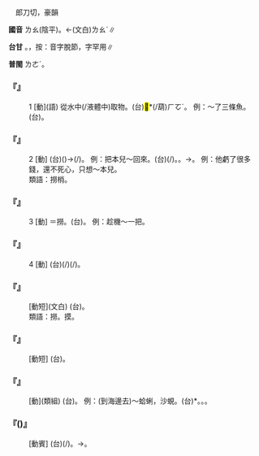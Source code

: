 
=={{ruby|撈|ㄌㄠ}}==

　郎刀切，豪韻

'''國音''' <rt>ㄌㄠ</rt>(陰平)。←(文白)<rt>ㄌㄠˊ</rt>∥

'''台甘''' {{ruby|(文)|ㄌㄜˊ}}{{ruby|、|ㄌㄜ˫}}。{{ruby|(語)|ㄌㄚ˫}}{{ruby|。|ㄌㄧㄜˊ}}，按：音字脫節，字罕用∥

'''普閩''' <rt>ㄌㄜˊ</rt>。

    

==='''『{{ruby|撈|ㄌㄠ}}』'''===
:1  [動](語) 從水中(/液體中)取物。(台)<mark>&#xffca9;</mark>*(/葫)<rt>ㄏㆦˊ</rt>。 例：～了三條魚。(台){{ruby|<mark>&#xffca9;</mark>|ㄏㆦˊ}}{{ruby|著|ㄉㄧㄜㆷ}}{{ruby|三|ㄙㆩ}}{{ruby|尾|ㆠㄨㆤˋ/ㆠㆤˋ}}{{ruby|魚|ㄏㄧˊ/ㄏㄨˊ}}。
    

==='''『{{ruby|撈|ㄌㄠ}}』'''===
:2  [動] (台){{ruby|收|ㄒㄧㄨ}}{{ruby|回|ㄏㄨㆤˊ}}({{ruby|本|ㄅㄨㄣˋ}}{{ruby|錢|ㄐㆪˊ}})→{{ruby|傾|ㄎㄧㄥˊ}}(/{{ruby|平|ㄆㆥˊ}}){{ruby|回|ㄏㄨㆤˊ}}{{ruby|損|ㄙㄨㄣˋ}}{{ruby|失|ㄒㄧㆴ}}。 例：把本兒～回來。(台){{ruby|博|ㄅㄨㄚㆷ}}{{ruby|賭|ㄍㄧㄠˋ}}(/{{ruby|博|ㄅㄨㄚㆷ ͘}}{{ruby|局|ㄍㄧㄠˋ}}){{ruby|輸|ㄙㄨ}}{{ruby|丌|ㆤ}}{{ruby|錢|ㄐㆪˊ}}。{{ruby|平|ㄆㆪˊ/ㄆㆥˊ}}{{ruby|倒|ㄉㄜˋ}}{{ruby|轉|·ㄉㆭˋ}}{{ruby|來|·ㄌㄞˊ}}。→{{ruby|一|ㄧㆵ}}{{ruby|般|ㄅㄨㆩ}}{{ruby|指|ㄐㄧˋ}}{{ruby|收|ㄒㄧㄨ}}{{ruby|回|ㄏㄨㆤˊ}}{{ruby|投|ㄉㄠˊ}}{{ruby|資|ㄗㄨ}}{{ruby|丌|ㆤ}}{{ruby|本|ㄅㄨㄣˋ}}{{ruby|錢|ㄐㆪˊ}}。 例：他虧了很多錢，還不死心，只想～本兒。
:類語：撈梢。
:
    

==='''『{{ruby|撈|ㄌㄠ}}』'''===
:3  [動] ＝撈{{ruby|摸|·ㄇㄛ}}。(台){{ruby|用|ㄧㆲ˫}}{{ruby|不|ㄅㄨㆵ}}{{ruby|正|ㄐㄧㄥ˪}}{{ruby|當|ㄉㆲ}}{{ruby|丌|ㆤ}}{{ruby|方|ㄏㆲ}}{{ruby|法|ㄏㄨㄚㆵ}}{{ruby|取|ㄘㄨˋ}}{{ruby|得|ㄉㄧㆵ}}。 例：趁機～一把。
    

==='''『{{ruby|撈|ㄌㄠ}}』'''===
:4  [動] (台){{ruby|世|ㄙㄨㄚ˪}}{{ruby|手|ㄑㄧㄨˋ}}(/{{ruby|順|ㄙㄨㄣ˫}}{{ruby|手|ㄑㄧㄨˋ}}){{ruby|提|ㄊㆤㆷ}}{{ruby|走|ㄗㄠˋ}}(/{{ruby|挲|ㄙㄚ}}{{ruby|去|ㄎㄧ˪}})。
    

==='''『{{ruby|打|ㄉㄚˇ}}{{ruby|撈|ㄌㄠ}}』'''===
: [動短](文白) (台){{ruby|對|ㄉㄨㄧ˪}}{{ruby|水|ㄗㄨㄧˋ}}{{ruby|內|ㄌㄞ˫}}{{ruby|<mark>&#xffca9;</mark>|ㄏㆦˊ}}{{ruby|沈|ㄉㄧㆬˊ}}{{ruby|落|ㄌㄜㆷ ͘}}{{ruby|去|·ㄎㄧ˪}}{{ruby|丌|ㆤ}}{{ruby|大|ㄉㄨㄚ˫}}{{ruby|項|ㄏㄤ˫}}{{ruby|物|ㄇㆭㆷ ͘/ㄇㄧㆷ ͘}}{{ruby|件|ㄍㄧㆩ˫}}。
:類語：撈。摸。
:
    

==='''『{{ruby|撈|ㄌㄠ}}{{ruby|梢|ㄕㄠ}}』'''===
: [動短] (台){{ruby|平|ㄆㆪˊ/ㄆㆥˊ}}{{ruby|輸|ㄙㄨ}}{{ruby|局|ㄍㄧㄠˋ}}{{ruby|丌|ㆤ}}{{ruby|錢|ㄐㆪˊ}}。
    

==='''『{{ruby|撈|ㄌㄠ}}{{ruby|摸|·ㄇㄛ}}』'''===
: [動](類組) (台){{ruby|<mark>&#xffca9;</mark>|ㄏㆦˊ}}。 例：(到海邊去)～蛤蜊，沙蜆。(台){{ruby|<mark>&#xffca9;</mark>|ㄏㆦˊ}}*{{ruby|螺|ㄌㆤˊ}}{{ruby|仔|ㄚ}}。{{ruby|蟯|ㆣㄧㄜˊ}}{{ruby|仔|ㄚ}}。{{ruby|蜊|ㄌㄚˊ}}{{ruby|仔|ㄚ}}。
    

==='''『{{ruby|撈|ㄌㄠ}}{{ruby|本|ㄅㄣˇ}}({{ruby|兒|ㄦ}})』'''===
: [動賓] (台){{ruby|傾|ㄎㄧㄥˊ}}(/{{ruby|平|ㄅㆪˊ/ㄆㆥˊ}}){{ruby|損|ㄙㄨㄣˋ}}{{ruby|失|ㄒㄧㆵ}}{{ruby|丌|ㆤ}}{{ruby|賭|ㄉㆦˋ}}{{ruby|注|ㄉㄨ˪}}。→{{ruby|收|ㄒㄧㄨ}}{{ruby|回|ㄏㄨㆤˊ}}{{ruby|投|ㄉㄠˊ}}{{ruby|資|ㄗㄨ}}{{ruby|本|ㄅㄨㄣˋ}}{{ruby|錢|ㄐㆪˊ}}。
    
